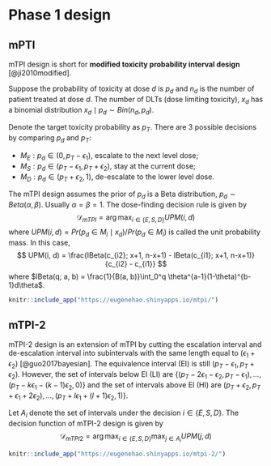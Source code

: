 # Phase 1 design

## mPTI 

mTPI design is short for **modified toxicity probability interval design** [@ji2010modified]. 

Suppose the probability of toxicity at dose $d$ is $p_d$ and $n_d$ is the number of patient treated at dose $d$. The number of DLTs (dose limiting toxicity), $x_d$ has a binomial distribution $x_d\mid p_d \sim Bin(n_d, p_d)$. 

Denote the target toxicity probability as $p_T$. There are 3 possible decisions by comparing $p_d$ and $p_T$: 

+ $M_E: p_d \in (0, p_T - \epsilon_1)$, escalate to the next level dose; 
+ $M_S: p_d \in (p_T - \epsilon_1, p_T + \epsilon_2)$, stay at the current dose; 
+ $M_D: p_d \in (p_T + \epsilon_2, 1)$, de-escalate to the lower level dose. 

The mTPI design assumes the prior of $p_d$ is a Beta distribution, $p_d \sim Beta(\alpha, \beta)$. Usually $\alpha = \beta = 1$. The dose-finding decision rule is given by 
$$
\mathcal{D}_{mTPI} = \arg\max_{i\in \{E, S, D\}} UPM(i, d) 
$$
where $UPM(i, d) = Pr(p_d \in M_i \mid x_d)/Pr(p_d\in M_i)$ is called the unit probability mass. In this case, 
$$
UPM(i, d) = \frac{IBeta(c_{i2}; x+1, n-x+1) - IBeta(c_{i1}; x+1, n-x+1)}{c_{i2} - c_{i1}}
$$
where $IBeta(q; a, b) = \frac{1}{B(a, b)}\int_0^q \theta^{a-1}(1-\theta)^{b-1}d\theta$. 

```r
knitr::include_app("https://eugenehao.shinyapps.io/mtpi/")
```

## mTPI-2

mTPI-2 design is an extension of mTPI by cutting the escalation interval and de-escalation interval into subintervals with the same length equal to $(\epsilon_1 + \epsilon_2)$ [@guo2017bayesian]. The equivalence interval (EI) is still $(p_T - \epsilon_1, p_T+ \epsilon_2)$. However, the set of intervals below EI (LI) are $\{(p_T - 2\epsilon_1 - \epsilon_2, p_T - \epsilon_1), \ldots, (p_T - k\epsilon_1 - (k-1)\epsilon_2, 0) \}$ and the set of intervals above EI (HI) are $(p_T + \epsilon_2,  p_T + \epsilon_1 + 2\epsilon_2), \ldots, (p_T + l\epsilon_1 + (l+1)\epsilon_2, 1) \}$. 

Let $A_i$ denote the set of intervals under the decision $i \in \{E, S, D\}$. The decision function of mTPI-2 design is given by 
$$
\mathcal{D}_{mTPI2} = \arg\max_{i\in \{E, S, D\}} \max_{j \in A_i} UPM(j, d) 
$$
```r
knitr::include_app("https://eugenehao.shinyapps.io/mtpi-2/")
```

